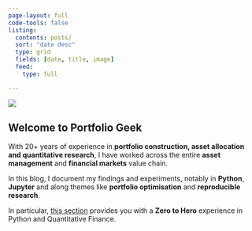 ```yaml
---
page-layout: full
code-tools: false
listing:
  contents: posts/
  sort: "date desc"
  type: grid
  fields: [date, title, image]
  feed:   
    type: full

---
```

 
::: {.grid}

::: {.g-col-12 .g-col-md-6}
![](laptop.png)
:::

::: {.g-col-12 .g-col-md-6}
## Welcome to Portfolio Geek

With 20+ years of experience in **portfolio construction, asset allocation and quantitative research**, I have worked across the entire **asset management** and **financial markets** value chain.  

In this blog, I document my findings and experiments, notably in **Python**, **Jupyter** and along themes like **portfolio optimisation** and **reproducible research**.

In particular, [this section](/tutorials_en.html) provides you with a **Zero to Hero** experience in Python and Quantitative Finance.

:::


::: {.g-col-12 .g-col-md-5}

::: {#sample-listings}
:::

:::



:::

